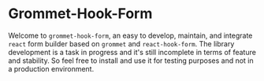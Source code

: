 
<Meta title="Example/Introduction" />

# Grommet-Hook-Form

Welcome to `grommet-hook-form`, an easy to develop, maintain, and integrate `react` form builder based on `grommet` and `react-hook-form`. The library development is a task in progress and it's still incomplete in terms of feature and stability. So feel free to install and use it for testing purposes and not in a production environment.
